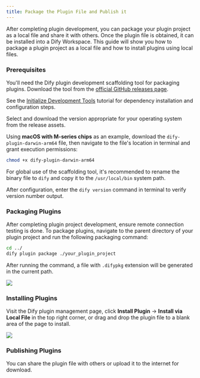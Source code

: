 ```yaml
---
title: Package the Plugin File and Publish it
---
```



After completing plugin development, you can package your plugin project as a local file and share it with others. Once the plugin file is obtained, it can be installed into a Dify Workspace. This guide will show you how to package a plugin project as a local file and how to install plugins using local files.

### **Prerequisites**

You'll need the Dify plugin development scaffolding tool for packaging plugins. Download the tool from the [official GitHub releases page](https://github.com/langgenius/dify-plugin-daemon/releases).

See the [Initialize Development Tools](../quick-start/develop-plugins/initialize-development-tools.md) tutorial for dependency installation and configuration steps.

Select and download the version appropriate for your operating system from the release assets.

Using **macOS with M-series chips** as an example, download the `dify-plugin-darwin-arm64` file, then navigate to the file's location in terminal and grant execution permissions:

```bash
chmod +x dify-plugin-darwin-arm64
```

For global use of the scaffolding tool, it's recommended to rename the binary file to `dify` and copy it to the `/usr/local/bin` system path.

After configuration, enter the `dify version` command in terminal to verify version number output.

### **Packaging Plugins**

After completing plugin project development, ensure remote connection testing is done. To package plugins, navigate to the parent directory of your plugin project and run the following packaging command:

```bash
cd ../
dify plugin package ./your_plugin_project
```

After running the command, a file with `.difypkg` extension will be generated in the current path.

![](https://assets-docs.dify.ai/2024/12/98e09c04273eace8fe6e5ac976443cca.png)

### **Installing Plugins**

Visit the Dify plugin management page, click **Install Plugin** → **Install via Local File** in the top right corner, or drag and drop the plugin file to a blank area of the page to install.

![](https://assets-docs.dify.ai/2024/12/8c31c4025a070f23455799f942b91a57.png)

### **Publishing Plugins**

You can share the plugin file with others or upload it to the internet for download.
